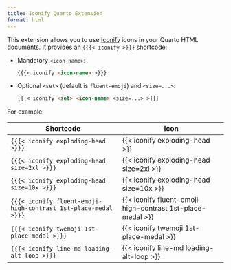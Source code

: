 ```yaml
---
title: Iconify Quarto Extension
format: html
---
```


This extension allows you to use [Iconify](https://icon-sets.iconify.design/) icons in your Quarto HTML documents.
It provides an `{{{< iconify >}}}` shortcode:

- Mandatory `<icon-name>`:
  ``` markdown
  {{{< iconify <icon-name> >}}}
  ```

- Optional `<set>` (default is `fluent-emoji`) and  `<size=...>`:
  ``` markdown
  {{{< iconify <set> <icon-name> <size=...> >}}}
  ```

For example:

| Shortcode                                                      | Icon                                                       |
| -------------------------------------------------------------- | ---------------------------------------------------------- |
| `{{{< iconify exploding-head >}}}`                             | {{< iconify exploding-head >}}                             |
| `{{{< iconify exploding-head size=2xl >}}}`                    | {{< iconify exploding-head size=2xl >}}                    |
| `{{{< iconify exploding-head size=10x >}}}`                    | {{< iconify exploding-head size=10x >}}                    |
| `{{{< iconify fluent-emoji-high-contrast 1st-place-medal >}}}` | {{< iconify fluent-emoji-high-contrast 1st-place-medal >}} |
| `{{{< iconify twemoji 1st-place-medal >}}}`                    | {{< iconify twemoji 1st-place-medal >}}                    |
| `{{{< iconify line-md loading-alt-loop >}}}`                   | {{< iconify line-md loading-alt-loop >}}                   |
